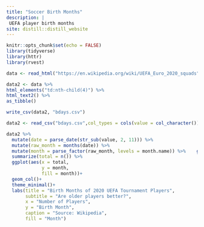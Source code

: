 ```yaml
---
title: "Soccer Birth Months"
description: |
 UEFA player birth months
site: distill::distill_website
---
```


```r
knitr::opts_chunk$set(echo = FALSE)
library(tidyverse)
library(httr)
library(rvest)

```

```r

data <- read_html("https://en.wikipedia.org/wiki/UEFA_Euro_2020_squads")

data2 <- data %>% 
html_elements("td:nth-child(4)") %>% 
html_text2() %>% 
as_tibble()

write_csv(data2, "bdays.csv")

data2 <- read_csv("bdays.csv",col_types = cols(value = col_character()))

data2 %>%
  mutate(date = parse_date(str_sub(value, 2, 11))) %>%   
  mutate(raw_month = months(date)) %>% 
  mutate(month = parse_factor(raw_month, levels = month.name)) %>%    group_by(month) %>%  
  summarize(total = n()) %>% 
  ggplot(aes(x = total,
             y = month,
             fill = month))+
  geom_col()+
  theme_minimal()+
  labs(title = "Birth Months of 2020 UEFA Tournament Players",
       subtitle = "Are older players better?",
       x = "Number of Players",
       y = "Birth Month",
       caption = "Source: Wikipedia",
       fill = "Month")
```


